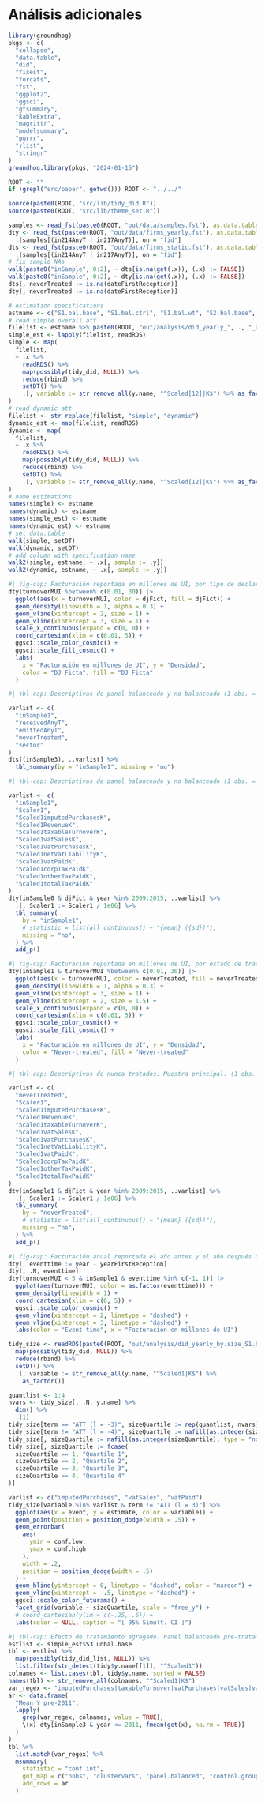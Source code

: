 # Análisis adicionales
```r
library(groundhog)
pkgs <- c(
  "collapse",
  "data.table",
  "did",
  "fixest",
  "forcats",
  "fst",
  "ggplot2",
  "ggsci",
  "gtsummary",
  "kableExtra",
  "magrittr",
  "modelsummary",
  "purrr",
  "rlist",
  "stringr"
)
groundhog.library(pkgs, "2024-01-15")

ROOT <- ""
if (grepl("src/paper", getwd())) ROOT <- "../../"

source(paste0(ROOT, "src/lib/tidy_did.R"))
source(paste0(ROOT, "src/lib/theme_set.R"))
```

```r
samples <- read_fst(paste0(ROOT, "out/data/samples.fst"), as.data.table = TRUE)
dty <- read_fst(paste0(ROOT, "out/data/firms_yearly.fst"), as.data.table = TRUE) %>%
  .[samples[(in214AnyT | in217AnyT)], on = "fid"]
dts <- read_fst(paste0(ROOT, "out/data/firms_static.fst"), as.data.table = TRUE) %>%
  .[samples[(in214AnyT | in217AnyT)], on = "fid"]
# fix sample NAs
walk(paste0("inSample", 0:2), ~ dts[is.na(get(.x)), (.x) := FALSE])
walk(paste0("inSample", 0:2), ~ dty[is.na(get(.x)), (.x) := FALSE])
dts[, neverTreated := is.na(dateFirstReception)]
dty[, neverTreated := is.na(dateFirstReception)]
```

```r
# estimation specifications
estname <- c("S1.bal.base", "S1.bal.ctrl", "S1.bal.wt", "S2.bal.base", "S3.unbal.base", "S3.unbal.wt")
# read simple overall att
filelist <- estname %>% paste0(ROOT, "out/analysis/did_yearly_", ., "_aggte.simple.RDS")
simple_est <- lapply(filelist, readRDS)
simple <- map(
  filelist,
  ~ .x %>%
    readRDS() %>%
    map(possibly(tidy_did, NULL)) %>%
    reduce(rbind) %>%
    setDT() %>%
    .[, variable := str_remove_all(y.name, "^Scaled[12]|K$") %>% as_factor()]
)
# read dynamic att
filelist <- str_replace(filelist, "simple", "dynamic")
dynamic_est <- map(filelist, readRDS)
dynamic <- map(
  filelist,
  ~ .x %>%
    readRDS() %>%
    map(possibly(tidy_did, NULL)) %>%
    reduce(rbind) %>%
    setDT() %>%
    .[, variable := str_remove_all(y.name, "^Scaled[12]|K$") %>% as_factor()]
)
# name estimations
names(simple) <- estname
names(dynamic) <- estname
names(simple_est) <- estname
names(dynamic_est) <- estname
# set data.table
walk(simple, setDT)
walk(dynamic, setDT)
# add column with specification name
walk2(simple, estname, ~ .x[, sample := .y])
walk2(dynamic, estname, ~ .x[, sample := .y])
```

```r
#| fig-cap: Facturación reportada en millones de UI, por tipo de declaración.
dty[turnoverMUI %between% c(0.01, 30)] |>
  ggplot(aes(x = turnoverMUI, color = djFict, fill = djFict)) +
  geom_density(linewidth = 1, alpha = 0.3) +
  geom_vline(xintercept = 2, size = 1) +
  geom_vline(xintercept = 3, size = 1) +
  scale_x_continuous(expand = c(0, 0)) +
  coord_cartesian(xlim = c(0.01, 5)) +
  ggsci::scale_color_cosmic() +
  ggsci::scale_fill_cosmic() +
  labs(
    x = "Facturación en millones de UI", y = "Densidad",
    color = "DJ Ficta", fill = "DJ Ficta"
  )
```

```r
#| tbl-cap: Descriptivas de panel balanceado y no balanceado (1 obs. = 1 empresa).

varlist <- c(
  "inSample1",
  "receivedAnyT",
  "emittedAnyT",
  "neverTreated",
  "sector"
)
dts[(inSample3), ..varlist] %>%
  tbl_summary(by = "inSample1", missing = "no")
```

```r
#| tbl-cap: Descriptivas de panel balanceado y no balanceado (1 obs. = 1 año-empresa).

varlist <- c(
  "inSample1",
  "Scaler1",
  "Scaled1imputedPurchasesK",
  "Scaled1RevenueK",
  "Scaled1taxableTurnoverK",
  "Scaled1vatSalesK",
  "Scaled1vatPurchasesK",
  "Scaled1netVatLiabilityK",
  "Scaled1vatPaidK",
  "Scaled1corpTaxPaidK",
  "Scaled1otherTaxPaidK",
  "Scaled1totalTaxPaidK"
)
dty[inSample0 & djFict & year %in% 2009:2015, ..varlist] %>%
  .[, Scaler1 := Scaler1 / 1e06] %>%
  tbl_summary(
    by = "inSample1",
    # statistic = list(all_continuous() ~ "{mean} ({sd})"),
    missing = "no",
  ) %>%
  add_p()
```

```r
#| fig-cap: Facturación reportada en millones de UI, por estado de tratamiento. Muestra principal.
dty[inSample1 & turnoverMUI %between% c(0.01, 30)] |>
  ggplot(aes(x = turnoverMUI, color = neverTreated, fill = neverTreated)) +
  geom_density(linewidth = 1, alpha = 0.3) +
  geom_vline(xintercept = 3, size = 1) +
  geom_vline(xintercept = 2, size = 1.5) +
  scale_x_continuous(expand = c(0, 0)) +
  coord_cartesian(xlim = c(0.01, 5)) +
  ggsci::scale_color_cosmic() +
  ggsci::scale_fill_cosmic() +
  labs(
    x = "Facturación en millones de UI", y = "Densidad",
    color = "Never-treated", fill = "Never-treated"
  )
```

```r
#| tbl-cap: Descriptivas de nunca tratados. Muestra principal. (1 obs. = 1 año-empresa).

varlist <- c(
  "neverTreated",
  "Scaler1",
  "Scaled1imputedPurchasesK",
  "Scaled1RevenueK",
  "Scaled1taxableTurnoverK",
  "Scaled1vatSalesK",
  "Scaled1vatPurchasesK",
  "Scaled1netVatLiabilityK",
  "Scaled1vatPaidK",
  "Scaled1corpTaxPaidK",
  "Scaled1otherTaxPaidK",
  "Scaled1totalTaxPaidK"
)
dty[inSample1 & djFict & year %in% 2009:2015, ..varlist] %>%
  .[, Scaler1 := Scaler1 / 1e06] %>%
  tbl_summary(
    by = "neverTreated",
    # statistic = list(all_continuous() ~ "{mean} ({sd})"),
    missing = "no",
  ) %>%
  add_p()
```

```r
#| fig-cap: Facturación anual reportada el año antes y el año después de recibir la primera factura electrónica. Muestra principal.
dty[, eventtime := year - yearFirstReception]
dty[, .N, eventtime]
dty[turnoverMUI < 5 & inSample1 & eventtime %in% c(-1, 1)] |>
  ggplot(aes(turnoverMUI, color = as.factor(eventtime))) +
  geom_density(linewidth = 1) +
  coord_cartesian(xlim = c(0, 5)) +
  ggsci::scale_color_cosmic() +
  geom_vline(xintercept = 2, linetype = "dashed") +
  geom_vline(xintercept = 3, linetype = "dashed") +
  labs(color = "Event time", x = "Facturación en millones de UI")
```

```r
tidy_size <- readRDS(paste0(ROOT, "out/analysis/did_yearly_by.size_S1.bal.ctrl_aggte.dynamic.RDS")) %>%
  map(possibly(tidy_did, NULL)) %>%
  reduce(rbind) %>%
  setDT() %>%
  .[, variable := str_remove_all(y.name, "^Scaled1|K$") %>%
    as_factor()]

quantlist <- 1:4
nvars <- tidy_size[, .N, y.name] %>%
  dim() %>%
  .[1]
tidy_size[term == "ATT (l = -3)", sizeQuartile := rep(quantlist, nvars) %>% as_factor()]
tidy_size[term != "ATT (l = -4)", sizeQuartile := nafill(as.integer(sizeQuartile), type = "locf")]
tidy_size[, sizeQuartile := nafill(as.integer(sizeQuartile), type = "nocb")]
tidy_size[, sizeQuartile := fcase(
  sizeQuartile == 1, "Quartile 1",
  sizeQuartile == 2, "Quartile 2",
  sizeQuartile == 3, "Quartile 3",
  sizeQuartile == 4, "Quartile 4"
)]

varlist <- c("imputedPurchases", "vatSales", "vatPaid")
tidy_size[variable %in% varlist & term != "ATT (l = 3)"] %>%
  ggplot(aes(x = event, y = estimate, color = variable)) +
  geom_point(position = position_dodge(width = .5)) +
  geom_errorbar(
    aes(
      ymin = conf.low,
      ymax = conf.high
    ),
    width = .2, 
    position = position_dodge(width = .5)
  ) +
  geom_hline(yintercept = 0, linetype = "dashed", color = "maroon") +
  geom_vline(xintercept = -.5, linetype = "dashed") +
  ggsci::scale_color_futurama() +
  facet_grid(variable ~ sizeQuartile, scale = "free_y") +
  # coord_cartesian(ylim = c(-.25, .6)) +
  labs(color = NULL, caption = "[ 95% Simult. CI ]")
```


```r
#| tbl-cap: Efecto de tratamiento agregado. Panel balanceado pre-tratamiento, permitiendo salidas.
estlist <- simple_est$S3.unbal.base
tbl <- estlist %>%
  map(possibly(tidy_did_list, NULL)) %>%
  list.filter(str_detect(tidy$y.name[[1]], "^Scaled1"))
colnames <- list.cases(tbl, tidy$y.name, sorted = FALSE)
names(tbl) <- str_remove_all(colnames, "^Scaled1|K$")
var_regex <- "imputedPurchases|taxableTurnover|vatPurchases|vatSales|vatPaid"
ar <- data.frame(
  "Mean Y pre-2011",
  lapply(
    grep(var_regex, colnames, value = TRUE),
    \(x) dty[inSample3 & year <= 2011, fmean(get(x), na.rm = TRUE)]
  )
)
tbl %>%
  list.match(var_regex) %>%
  msummary(
    statistic = "conf.int",
    gof_map = c("nobs", "clustervars", "panel.balanced", "control.group"),
    add_rows = ar
  )
```

